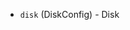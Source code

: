 <!-- Code generated from the comments of the CloudInitConfig struct in config.go; DO NOT EDIT MANUALLY -->

- `disk` (DiskConfig) - Disk

<!-- End of code generated from the comments of the CloudInitConfig struct in config.go; -->
